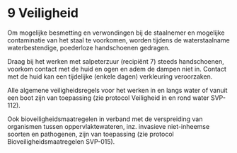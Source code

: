# 9 Veiligheid

Om mogelijke besmetting en verwondingen bij de staalnemer en mogelijke contaminatie van het staal te voorkomen, worden tijdens de waterstaalname waterbestendige, poederloze handschoenen gedragen.

Draag bij het werken met salpeterzuur (recipiënt 7) steeds handschoenen, voorkom contact met de huid en ogen en adem de dampen niet in. Contact met de huid kan een tijdelijke (enkele dagen) verkleuring veroorzaken.

Alle algemene veiligheidsregels voor het werken in en langs water of vanuit een boot zijn van toepassing (zie protocol Veiligheid in en rond water SVP-112).

Ook bioveiligheidsmaatregelen in verband met de verspreiding van organismen tussen oppervlaktewateren, inz. invasieve niet-inheemse soorten en pathogenen, zijn van toepassing (zie protocol Bioveiligheidsmaatregelen SVP-015).
